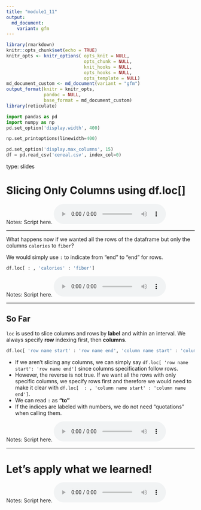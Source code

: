 ```yaml
---
title: "module1_11"
output: 
  md_document:
    variant: gfm
---
```



```r
library(rmarkdown)
knitr::opts_chunk$set(echo = TRUE)
knitr_opts <- knitr_options( opts_knit = NULL,
                             opts_chunk = NULL,
                             knit_hooks = NULL,
                             opts_hooks = NULL,
                             opts_template = NULL)
md_document_custom <- md_document(variant = "gfm")
output_format(knitr = knitr_opts,
              pandoc = NULL,
              base_format = md_document_custom)
library(reticulate)
```


```python
import pandas as pd
import numpy as np
pd.set_option('display.width', 400)

np.set_printoptions(linewidth=400)

pd.set_option('display.max_columns', 15)
df = pd.read_csv('cereal.csv', index_col=0)
```

type: slides

# Slicing Only Columns using df.loc[]


Notes: Script here.
<html>
<audio controls >
<source src="placeholder_audio.mp3" />
</audio></html>


---

What happens now if we wanted all the rows of the dataframe but only the columns `calories` to `fiber`?

We would simply use `:` to indicate from "end" to "end" for rows.

```python
df.loc[ : , 'calories' : 'fiber']
```


Notes: Script here.
<html>
<audio controls >
<source src="placeholder_audio.mp3" />
</audio></html>

---

## So Far
    
`loc` is used to slice columns and rows by **label** and within an interval.
We always specify **row** indexing first, then **columns**.
  
 ```python
df.loc[ 'row name start' : 'row name end', 'column name start' : 'column name end']
```
  
- If we aren’t slicing any columns, we can simply say `df.loc[ 'row name start': 'row name end']` since columns specification follow rows.
- However, the reverse is not true. If we want all the rows with only specific columns, we specify rows first and therefore we would need to make it clear with `df.loc[  : , 'column name start' : 'column name end']`.
- We can read `:` as **"to"**
- If the indices are labeled with numbers, we do not need "quotations" when calling them.
  
Notes: Script here.
<html>
<audio controls >
<source src="placeholder_audio.mp3" />
</audio></html>

    
---
    
# Let’s apply what we learned!
    
Notes: Script here.
<html>
<audio controls >
<source src="placeholder_audio.mp3" />
</audio></html>

    